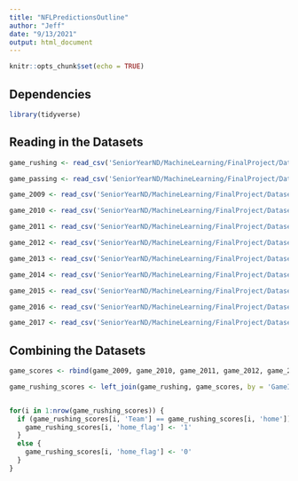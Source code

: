 ---
title: "NFLPredictionsOutline"
author: "Jeff"
date: "9/13/2021"
output: html_document
---

```{r setup, include=FALSE}
knitr::opts_chunk$set(echo = TRUE)
```

## Dependencies
```{r}
library(tidyverse)
```


## Reading in the Datasets
```{r}
game_rushing <- read_csv('SeniorYearND/MachineLearning/FinalProject/Datasets/game_rushing_df.csv')

game_passing <- read_csv('SeniorYearND/MachineLearning/FinalProject/Datasets/game_passing_df.csv')

game_2009 <- read_csv('SeniorYearND/MachineLearning/FinalProject/Datasets/games_2009.csv')

game_2010 <- read_csv('SeniorYearND/MachineLearning/FinalProject/Datasets/games_2010.csv')

game_2011 <- read_csv('SeniorYearND/MachineLearning/FinalProject/Datasets/games_2011.csv')

game_2012 <- read_csv('SeniorYearND/MachineLearning/FinalProject/Datasets/games_2012.csv')

game_2013 <- read_csv('SeniorYearND/MachineLearning/FinalProject/Datasets/games_2013.csv')

game_2014 <- read_csv('SeniorYearND/MachineLearning/FinalProject/Datasets/games_2014.csv')

game_2015 <- read_csv('SeniorYearND/MachineLearning/FinalProject/Datasets/games_2015.csv')

game_2016 <- read_csv('SeniorYearND/MachineLearning/FinalProject/Datasets/games_2016.csv')

game_2017 <- read_csv('SeniorYearND/MachineLearning/FinalProject/Datasets/games_2017.csv')
```
## Combining the Datasets
```{r}
game_scores <- rbind(game_2009, game_2010, game_2011, game_2012, game_2013, game_2014, game_2015, game_2016, game_2017)

game_rushing_scores <- left_join(game_rushing, game_scores, by = 'GameID', copy = FALSE)


for(i in 1:nrow(game_rushing_scores)) {
  if (game_rushing_scores[i, 'Team'] == game_rushing_scores[i, 'home']) {
    game_rushing_scores[i, 'home_flag'] <- '1'
  }
  else {
    game_rushing_scores[i, 'home_flag'] <- '0'
  }
}
```

